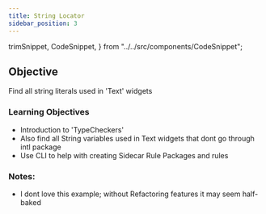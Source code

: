 ```yaml
---
title: String Locator
sidebar_position: 3
---
```


  trimSnippet,
  CodeSnippet,
} from "../../src/components/CodeSnippet";


## Objective

Find all string literals used in 'Text' widgets

### Learning Objectives

- Introduction to 'TypeCheckers'
- Also find all String variables used in Text widgets that dont go through intl package
- Use CLI to help with creating Sidecar Rule Packages and rules

### Notes:

- I dont love this example; without Refactoring features it may seem half-baked